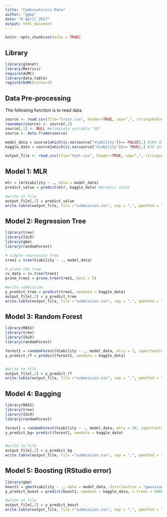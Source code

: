 ```yaml
---
title: "Combinatorics Data"
author: "ggwp"
date: "6 April 2017"
output: html_document
---
```


```r
knitr::opts_chunk$set(echo = TRUE)
```
## Library
```r
library(glmnet)
library(Metrics)
require(doMC)
library(data.table)
registerDoMC(cores=4)
```

## Data Pre-processing
The following function is to read data.
```r
source <- read.csv(file="train.csv", header=TRUE, sep=",", stringsAsFactors=FALSE)
rownames(source) <- source[,1]
source[,1] <- NULL #eliminate variable "ID"
source <- data.frame(source)

model_data = source[which(is.na(source["Viability"])== FALSE),] #100 data
kaggle_data = source[which(is.na(source["Viability"])== TRUE),] #20 data

output_file <- read.csv(file="test.csv", header=TRUE, sep=",", stringsAsFactors=FALSE)
```

## Model 1: MLR
```r
mlr = lm(Viability ~ ., data = model_data)
predict_value = predict(mlr, kaggle_data) #predict value

#write to file
output_file[,2] = predict_value
write.table(output_file, file ="submission.csv", sep = ",", qmethod = "double", row.names = FALSE) #the file you want to submit to kaggle
```

## Model 2: Regression Tree
```r
library(tree)
library(ISLR)
library(gbm)
library(randomForest)

# simple regression tree
tree1 = tree(Viability ~ ., model_data)

# prune the tree
cv_data = cv.tree(tree1)
prune_tree1 = prune.tree(tree1, best = 5)

#write submission
y_predict_tree = predict(tree1, newdata = kaggle_data)
output_file[,2] = y_predict_tree
write.table(output_file, file ="submission.csv", sep = ",", qmethod = "double", row.names = FALSE) #the file you want to submit to kaggle
```

## Model 3: Random Forest
```r
library(MASS)
library(tree)
library(ISLR)
library(randomForest)

forest1 = randomForest(Viability ~ ., model_data, mtry = 7, importantce = TRUE)
y_predict_rf = predict(forest1, newdata = kaggle_data)


#write to file
output_file[,2] = y_predict_rf
write.table(output_file, file ="submission.csv", sep = ",", qmethod = "double", row.names = FALSE)
```

## Model 4: Bagging
```r
library(MASS)
library(tree)
library(ISLR)
library(randomForest)

forest1 = randomForest(Viability ~ ., model_data, mtry = 20, importantce = TRUE)
y_predict_bg= predict(forest1, newdata = kaggle_data)


#write to file
output_file[,2] = y_predict_bg
write.table(output_file, file ="submission.csv", sep = ",", qmethod = "double", row.names = FALSE)
```

## Model 5: Boosting (RStudio error)
```r
library(gbm)
boost1 = gbm(Viability ~ ., data = model_data, distribution = "gaussian", n.trees = 5000, interaction.depth = 1)
y_predict_boost = predict(boost1, newdata = kaggle_data, n.trees = 5000)

#write to file
output_file[,2] = y_predict_boost
write.table(output_file, file ="submission.csv", sep = ",", qmethod = "double", row.names = FALSE)
```

